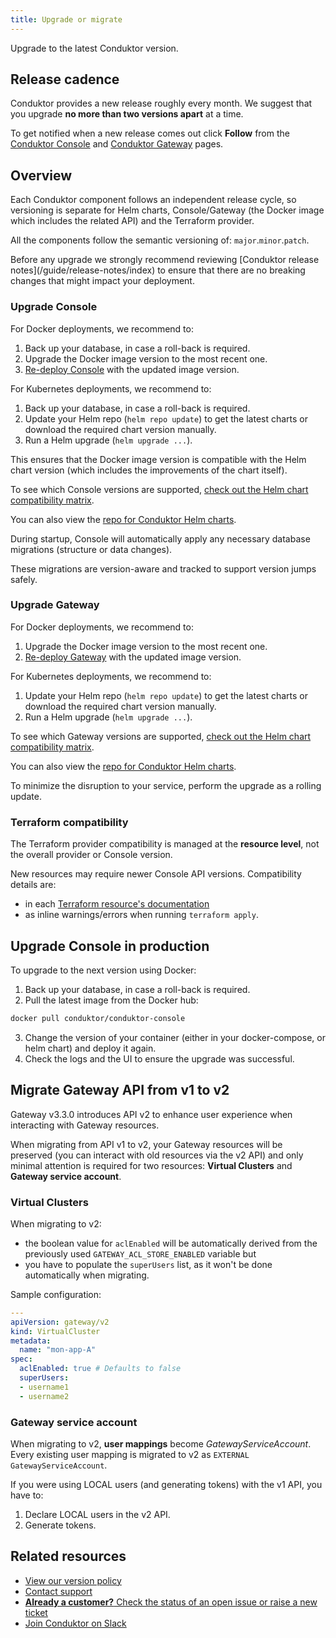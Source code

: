 ```yaml
---
title: Upgrade or migrate
---
```


Upgrade to the latest Conduktor version.

## Release cadence

Conduktor provides a new release roughly every month. We suggest that you upgrade **no more than two versions apart** at a time. 

To get notified when a new release comes out click **Follow** from the [Conduktor Console](https://support.conduktor.io/hc/en-gb/sections/16400553827473-Conduktor-Console) and [Conduktor Gateway](https://support.conduktor.io/hc/en-gb/sections/16400521075217-Conduktor-Gateway) pages.

## Overview

Each Conduktor component follows an independent release cycle, so versioning is separate for Helm charts, Console/Gateway (the Docker image which includes the related API) and the Terraform provider.

All the components follow the semantic versioning of: `major`.`minor`.`patch`.

<Info>
Before any upgrade we strongly recommend reviewing [Conduktor release notes](/guide/release-notes/index) to ensure that there are no breaking changes that might impact your deployment.
</Info>

### Upgrade Console

<Tabs>
<Tab title="Docker">
For Docker deployments, we recommend to:

1. Back up your database, in case a roll-back is required.
2. Upgrade the Docker image version to the most recent one.
3. [Re-deploy Console](/guide/conduktor-in-production/deploy-artifacts/deploy-console) with the updated image version.

</Tab>
<Tab title="Kubernetes">

For Kubernetes deployments, we recommend to:

1. Back up your database, in case a roll-back is required.
2. Update your Helm repo (`helm repo update`) to get the latest charts or download the required chart version manually.
3. Run a Helm upgrade (`helm upgrade ...`).
 
This ensures that the Docker image version is compatible with the Helm chart version (which includes the improvements of the chart itself).

To see which Console versions are supported, [check out the Helm chart compatibility matrix](/guide/conduktor-in-production/deploy-artifacts/deploy-console/kubernetes#compatibility-matrix).

You can also view the [repo for Conduktor Helm charts](https://github.com/conduktor/conduktor-public-charts?tab=readme-ov-file#----official-repository-for-conduktor-helm-charts). 

</Tab>
</Tabs>

During startup, Console will automatically apply any necessary database migrations (structure or data changes).

These migrations are version-aware and tracked to support version jumps safely.

### Upgrade Gateway

<Tabs>
<Tab title="Docker">
For Docker deployments, we recommend to:

1. Upgrade the Docker image version to the most recent one.
2. [Re-deploy Gateway](/guide/conduktor-in-production/deploy-artifacts/deploy-gateway) with the updated image version.
</Tab>

<Tab title="Kubernetes">
For Kubernetes deployments, we recommend to:

1. Update your Helm repo (`helm repo update`) to get the latest charts or download the required chart version manually.
2. Run a Helm upgrade (`helm upgrade ...`).

To see which Gateway versions are supported, [check out the Helm chart compatibility matrix](/guide/conduktor-in-production/deploy-artifacts/deploy-gateway/kubernetes#compatibility-matrix).

You can also view the [repo for Conduktor Helm charts](https://github.com/conduktor/conduktor-public-charts?tab=readme-ov-file#----official-repository-for-conduktor-helm-charts). 

</Tab>
</Tabs>

To minimize the disruption to your service, perform the upgrade as a rolling update. 

### Terraform compatibility 

The Terraform provider compatibility is managed at the **resource level**, not the overall provider or Console version. 

New resources may require newer Console API versions. Compatibility details are:

- in each [Terraform resource's documentation](https://registry.terraform.io/providers/conduktor/conduktor/latest/docs/resources/console_application_instance_v1)
- as inline warnings/errors when running `terraform apply`.

## Upgrade Console in production

To upgrade to the next version using Docker:

1. Back up your database, in case a roll-back is required.
2. Pull the latest image from the Docker hub:

  ```bash
  docker pull conduktor/conduktor-console
  ```

3. Change the version of your container (either in your docker-compose, or helm chart) and deploy it again.
4. Check the logs and the UI to ensure the upgrade was successful.

## Migrate Gateway API from v1 to v2

Gateway v3.3.0 introduces API v2 to enhance user experience when interacting with Gateway resources. 

When migrating from API v1 to v2, your Gateway resources will be preserved (you can interact with old resources via the v2 API) and only minimal attention is required for two resources: **Virtual Clusters** and **Gateway service account**.

### Virtual Clusters

When migrating to v2:

- the boolean value for `aclEnabled` will be automatically derived from the previously used `GATEWAY_ACL_STORE_ENABLED` variable but
- you have to populate the `superUsers` list, as it won't be done automatically when migrating.

Sample configuration:

```yaml
---
apiVersion: gateway/v2
kind: VirtualCluster
metadata:
  name: "mon-app-A"
spec:
  aclEnabled: true # Defaults to false
  superUsers:
  - username1
  - username2
```

### Gateway service account

When migrating to v2, **user mappings** become *GatewayServiceAccount*. Every existing user mapping is migrated to v2 as `EXTERNAL GatewayServiceAccount`.  

If you were using LOCAL users (and generating tokens) with the v1 API, you have to:

1. Declare LOCAL users in the v2 API.
2. Generate tokens.

## Related resources

- [View our version policy](/guide/support/supported-version-policy)
- [Contact support](https://support.conduktor.io/hc/en-gb/requests/new)
- [**Already a customer?** Check the status of an open issue or raise a new ticket](https://support.conduktor.io/hc/en-gb/signin?return_to=https%3A%2F%2Fsupport.conduktor.io%2Fhc%2Fen-gb%2Frequests%2Fnew%3Fticket_form_id%3D17438312520209)
- [Join Conduktor on Slack](https://www.conduktor.io/slack)
